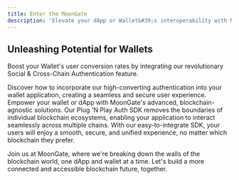 ```yaml
---
title: Enter the MoonGate
description: 'Elevate your dApp or Wallet&#39;s interoperability with MoonGate&#39;s Plug &#39;N Play Auth SDK.'
---
```


## Unleashing Potential for Wallets
Boost your Wallet's user conversion rates by integrating our revolutionary Social & Cross-Chain Authentication feature.

<CardGroup cols={1}>
  <Card
    title="Embark On Your Journey"
    icon="rocket"
    href="authentication/introduction"
  >
    Discover how to incorporate our high-converting authentication into your wallet application, creating a seamless and secure user experience.
  </Card>
</CardGroup>
Empower your wallet or dApp with MoonGate&#39;s advanced, blockchain-agnostic solutions. Our Plug &#39;N Play Auth SDK removes the boundaries of individual blockchain ecosystems, enabling your application to interact seamlessly across multiple chains. With our easy-to-integrate SDK, your users will enjoy a smooth, secure, and unified experience, no matter which blockchain they prefer.

Join us at MoonGate, where we&#39;re breaking down the walls of the blockchain world, one dApp and wallet at a time. Let&#39;s build a more connected and accessible blockchain future, together.